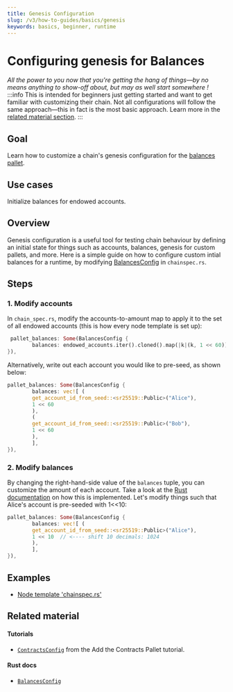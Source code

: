 ```yaml
---
title: Genesis Configuration
slug: /v3/how-to-guides/basics/genesis
keywords: basics, beginner, runtime
---
```


# Configuring genesis for Balances

_All the power to you now that you're getting the hang of things&mdash;by no means anything to show-off about, but may as well start somewhere !_
:::info
This is intended for beginners just getting started and want to get familiar with customizing 
their chain. Not all configurations will follow the same approach&mdash;this in fact is the most basic approach. Learn more in the [related material section](#related-material).
:::

## Goal

Learn how to customize a chain's genesis configuration for the [balances pallet][balances-frame].
## Use cases

Initialize balances for endowed accounts.

## Overview

Genesis configuration is a useful tool for testing chain behaviour by defining an initial state for things such as accounts, balances, genesis for custom pallets, and more. Here is a simple guide on how to configure custom intial balances for a runtime, by modifying [BalancesConfig][balances-config-rustdocs] in `chainspec.rs`. 

## Steps

### 1. Modify accounts

In `chain_spec.rs`, modify the accounts-to-amount map to apply it to the set of all endowed accounts (this is how every node template is set up):

```rust
 pallet_balances: Some(BalancesConfig {
		balances: endowed_accounts.iter().cloned().map(|k|(k, 1 << 60)).collect(),
}),
```

Alternatively, write out each account you would like to pre-seed, as shown below:

```rust
pallet_balances: Some(BalancesConfig {
		balances: vec![ (
		get_account_id_from_seed::<sr25519::Public>("Alice"),
		1 << 60
		),
		(
		get_account_id_from_seed::<sr25519::Public>("Bob"),
		1 << 60
		),
		],
}),
```

### 2. Modify balances

By changing the right-hand-side value of the `balances` tuple, you can customize the amount of each account. Take a look at the [Rust documentation][genesis-config-rustdocs] on how this is implemented. Let's modify things such that Alice's account is pre-seeded with 1<<10:

```rust
pallet_balances: Some(BalancesConfig {
		balances: vec![ (
		get_account_id_from_seed::<sr25519::Public>("Alice"),
		1 << 10  // <---- shift 10 decimals: 1024
		),
		],
}),
```

## Examples

- [Node template 'chainspec.rs'][node-template-chainspec]

## Related material
#### Tutorials
- [`ContractsConfig`][genesis-contracts-tutorial] from the Add the Contracts Pallet tutorial.

#### Rust docs
- [`BalancesConfig`][balances-config-rustdocs]

[balances-frame]: https://substrate.dev/docs/en/knowledgebase/runtime/frame#balances
[balances-config-rustdocs]: https://substrate.dev/rustdocs/v2.0.0/node_template_runtime/type.BalancesConfig.html
[genesis-config-rustdocs]: https://substrate.dev/rustdocs/v2.0.0/pallet_balances/struct.GenesisConfig.html
[node-template-chainspec]: https://github.com/substrate-developer-hub/substrate-node-template/blob/master/node/src/chain_spec.rs#L142-L144
[genesis-contracts-tutorial]: https://substrate.dev/docs/en/tutorials/add-contracts-pallet#genesis-configuration